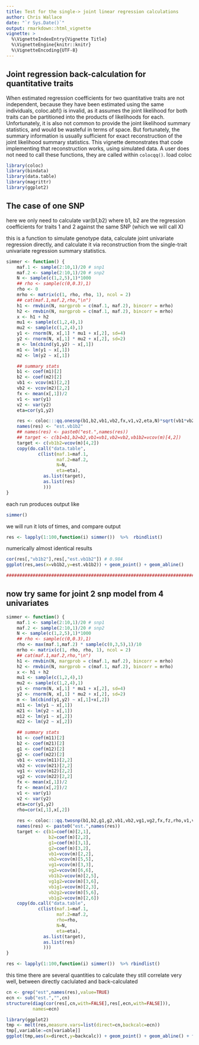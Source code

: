 ```yaml
---
title: Test for the single-> joint linear regression calculations
author: Chris Wallace
date: "`r Sys.Date()`"
output: rmarkdown::html_vignette
vignette: >
  %\VignetteIndexEntry{Vignette Title}
  %\VignetteEngine{knitr::knitr}
  %\VignetteEncoding{UTF-8}
---
```

## Joint regression back-calculation for quantitative traits
When estimated regression coefficients for two quantitative traits are not independent, because they have been estimated using the same individuals, coloc.abf() is invalid, as it assumes the joint likelihood for both traits can be partitioned into the products of likelihoods for each.
Unfortunately, it is also not common to provide the joint likelihood summary statistics, and would be wasteful in terms of space.
But fortunately, the summary information is usually sufficient for exact reconstruction of the joint likelihood summary statistics.  This vignette demonstrates that code implementing that reconstruction works, using simulated data.
A user does not need to call these functions, they are called within `colocqq()`.
load coloc

```r
library(coloc)
library(bindata)
library(data.table)
library(magrittr)
library(ggplot2)
```

## The case of one SNP
here we only need to calculate var(b1,b2) where b1, b2 are the regression coefficients for traits 1 and 2 against the same SNP (which we will call X)

this is a function to simulate genotype data, calculate joint univariate regression directly, and calculate it via reconstruction from the single-trait univariate regression summary statistics.

```r
simmer <- function() {
    maf.1 <- sample(2:10,1)/20 # snp1
    maf.2 <- sample(2:10,1)/20 # snp2
    N <- sample(c(1,2,5),1)*1000
    ## rho <- sample(c(0,0.3),1)
    rho <- 0
    mrho <- matrix(c(1, rho, rho, 1), ncol = 2)
    ## cat(maf.1,maf.2,rho,"\n")
    h1 <- rmvbin(N, margprob = c(maf.1, maf.2), bincorr = mrho)
    h2 <- rmvbin(N, margprob = c(maf.1, maf.2), bincorr = mrho)
    x <- h1 + h2
    mu1 <- sample(c(1,2,4),1)
    mu2 <- sample(c(1,2,4),1)
    y1 <- rnorm(N, x[,1] * mu1 + x[,2], sd=4)
    y2 <- rnorm(N, x[,1] * mu2 + x[,2], sd=2)
    m <- lm(cbind(y1,y2) ~ x[,1])
    m1 <- lm(y1 ~ x[,1])
    m2 <- lm(y2 ~ x[,1])

    ## summary stats
    b1 <- coef(m1)[2]
    b2 <- coef(m2)[2]
    vb1 <- vcov(m1)[2,2]
    vb2 <- vcov(m2)[2,2]
    fx <- mean(x[,1])/2
    v1 <- var(y1)
    v2 <- var(y2)
    eta=cor(y1,y2)

    res <- coloc:::qq.onesnp(b1,b2,vb1,vb2,fx,v1,v2,eta,N)*sqrt(vb1*vb2)
    names(res) <- "est.vb1b2"
    ## names(res) <- paste0("est.",names(res))
    ## target <- c(b1=b1,b2=b2,vb1=vb1,vb2=vb2,vb1b2=vcov(m)[4,2])
    target <- c(vb1b2=vcov(m)[4,2]) 
    copy(do.call("data.table",
            c(list(maf.1=maf.1,
                   maf.2=maf.2,
                   N=N,
                   eta=eta),
              as.list(target),
              as.list(res)
              )))
}
```

each run produces output like

```r
simmer()  
```

we will run it lots of times, and compare output

```r
res <- lapply(1:100,function(i) simmer())  %>%  rbindlist()
```

numerically almost identical results

```r
cor(res[,"vb1b2"],res[,"est.vb1b2"]) # 0.984
ggplot(res,aes(x=vb1b2,y=est.vb1b2)) + geom_point() + geom_abline() 

################################################################################
```

## now try same for joint 2 snp model from 4 univariates

```r
simmer <- function() {
    maf.1 <- sample(2:10,1)/20 # snp1
    maf.2 <- sample(2:10,1)/20 # snp2
    N <- sample(c(1,2,5),1)*1000
    ## rho <- sample(c(0,0.3),1)
    rho <- max(maf.1,maf.2) * sample(c(0,3,5),1)/10 
    mrho <- matrix(c(1, rho, rho, 1), ncol = 2)
    ## cat(maf.1,maf.2,rho,"\n")
    h1 <- rmvbin(N, margprob = c(maf.1, maf.2), bincorr = mrho)
    h2 <- rmvbin(N, margprob = c(maf.1, maf.2), bincorr = mrho)
    x <- h1 + h2
    mu1 <- sample(c(1,2,4),1)
    mu2 <- sample(c(1,2,4),1)
    y1 <- rnorm(N, x[,1] * mu1 + x[,2], sd=4)
    y2 <- rnorm(N, x[,1] * mu2 + x[,2], sd=2)
    m <- lm(cbind(y1,y2) ~ x[,1]+x[,2])
    m11 <- lm(y1 ~ x[,1])
    m21 <- lm(y2 ~ x[,1])
    m12 <- lm(y1 ~ x[,2])
    m22 <- lm(y2 ~ x[,2])

    ## summary stats
    b1 <- coef(m11)[2]
    b2 <- coef(m21)[2]
    g1 <- coef(m12)[2]
    g2 <- coef(m22)[2]
    vb1 <- vcov(m11)[2,2]
    vb2 <- vcov(m21)[2,2]
    vg1 <- vcov(m12)[2,2]
    vg2 <- vcov(m22)[2,2]
    fx <- mean(x[,1])/2
    fz <- mean(x[,2])/2
    v1 <- var(y1)
    v2 <- var(y2)
    eta=cor(y1,y2)
    rho=cor(x[,1],x[,2])
    
    res <- coloc:::qq.twosnp(b1,b2,g1,g2,vb1,vb2,vg1,vg2,fx,fz,rho,v1,v2,eta,N)
    names(res) <- paste0("est.",names(res))
    target <- c(b1=coef(m)[2,1],
                b2=coef(m)[2,2],
                g1=coef(m)[3,1],
                g2=coef(m)[3,2],
                vb1=vcov(m)[2,2],
                vb2=vcov(m)[5,5],
                vg1=vcov(m)[3,3],
                vg2=vcov(m)[6,6],
                vb1b2=vcov(m)[2,5],
                vg1g2=vcov(m)[3,6],
                vb1g1=vcov(m)[2,3],
                vb2g2=vcov(m)[5,6],
                vb1g2=vcov(m)[2,6])
    copy(do.call("data.table",
            c(list(maf.1=maf.1,
                   maf.2=maf.2,
                   rho=rho,
                   N=N,
                   eta=eta),
              as.list(target),
              as.list(res)
              )))
}

res <- lapply(1:100,function(i) simmer())  %>% rbindlist()
```

this time there are several quantities to calculate
they still correlate very well, between directly caclulated and back-calculated

```r
cn <- grep("est",names(res),value=TRUE)
ecn <- sub("est.","",cn)
structure(diag(cor(res[,cn,with=FALSE],res[,ecn,with=FALSE])),
          names=ecn)

library(ggplot2)
tmp <- melt(res,measure.vars=list(direct=cn,backcalc=ecn))
tmp[,variable:=cn[variable]]
ggplot(tmp,aes(x=direct,y=backcalc)) + geom_point() + geom_abline() + facet_wrap(~variable,scales="free")
```

